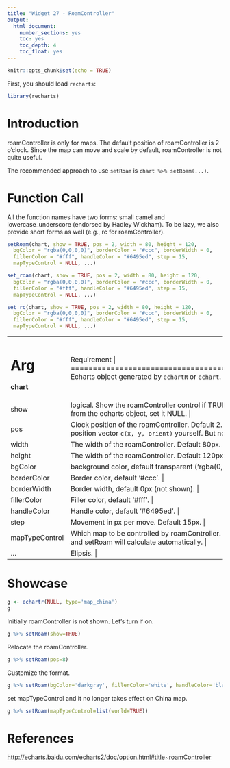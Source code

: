 ```yaml
---
title: "Widget 27 - RoamController"
output: 
  html_document: 
    number_sections: yes
    toc: yes
    toc_depth: 4
    toc_float: yes
---
```


```r
knitr::opts_chunk$set(echo = TRUE)
```

First, you should load `recharts`:
```r
library(recharts)
```

# Introduction

roamController is only for maps. The default position of roamController is 2 o'clock. Since the map can move and scale by default, roamController is not quite useful.

The recommended approach to use `setRoam` is `chart %>% setRoam(...)`.

# Function Call

All the function names have two forms: small camel and lowercase_underscore (endorsed by Hadley Wickham). To be lazy, we also provide short forms as well (e.g., rc for roamController).

```r
setRoam(chart, show = TRUE, pos = 2, width = 80, height = 120,
  bgColor = "rgba(0,0,0,0)", borderColor = "#ccc", borderWidth = 0,
  fillerColor = "#fff", handleColor = "#6495ed", step = 15,
  mapTypeControl = NULL, ...)

set_roam(chart, show = TRUE, pos = 2, width = 80, height = 120,
  bgColor = "rgba(0,0,0,0)", borderColor = "#ccc", borderWidth = 0,
  fillerColor = "#fff", handleColor = "#6495ed", step = 15,
  mapTypeControl = NULL, ...)

set_rc(chart, show = TRUE, pos = 2, width = 80, height = 120,
  bgColor = "rgba(0,0,0,0)", borderColor = "#ccc", borderWidth = 0,
  fillerColor = "#fff", handleColor = "#6495ed", step = 15,
  mapTypeControl = NULL, ...)
```

+--------------+---------------------------------------------------------------+
|   Arg        |  Requirement                                                |
+==============+===============================================================+
| **chart**    | Echarts object generated by `echartR` or `echart`.  |
+--------------+---------------------------------------------------------------+
| show         | logical. Show the roamController control if TRUE. If you want to remove roamController from the echarts object, set it NULL. |
+--------------+---------------------------------------------------------------+
| pos          | Clock position of the roamController. Default 2. Refer to `vecPos`. Or you can define the position vector `c(x, y, orient)` yourself. But note that roamController is always vertical. |
+--------------+---------------------------------------------------------------+
| width        | The width of the roamController. Default 80px. |
+--------------+---------------------------------------------------------------+
| height       | The width of the roamController. Default 120px. |
+--------------+---------------------------------------------------------------+
| bgColor      | background color, default transparent ('rgba(0,0,0,0)'). |
+--------------+---------------------------------------------------------------+
| borderColor  | Border color, default '#ccc'. |
+--------------+---------------------------------------------------------------+
| borderWidth  | Border width, default 0px (not shown). |
+--------------+---------------------------------------------------------------+
| fillerColor  | Filler color, default '#fff'. |
+--------------+---------------------------------------------------------------+
| handleColor  | Handle color, default '#6495ed'. |
+--------------+---------------------------------------------------------------+
| step         | Movement in px per move. Default 15px. |
+--------------+---------------------------------------------------------------+
|mapTypeControl| Which map to be controlled by roamController. E.g,, `list(china=TRUE)`. Default NULL and setRoam will calculate automatically. |
+--------------+---------------------------------------------------------------+
| ...          | Elipsis. |
+--------------+---------------------------------------------------------------+

# Showcase

```r
g <- echartr(NULL, type='map_china')
g
```

Initially roamController is not shown. Let's turn if on.
```r
g %>% setRoam(show=TRUE)
```

Relocate the roamController.
```r
g %>% setRoam(pos=8)
```

Customize the format.
```r
g %>% setRoam(bgColor='darkgray', fillerColor='white', handleColor='black')
```

set mapTypeControl and it no longer takes effect on China map.
```r
g %>% setRoam(mapTypeControl=list(world=TRUE))
```

# References

<http://echarts.baidu.com/echarts2/doc/option.html#title~roamController>
